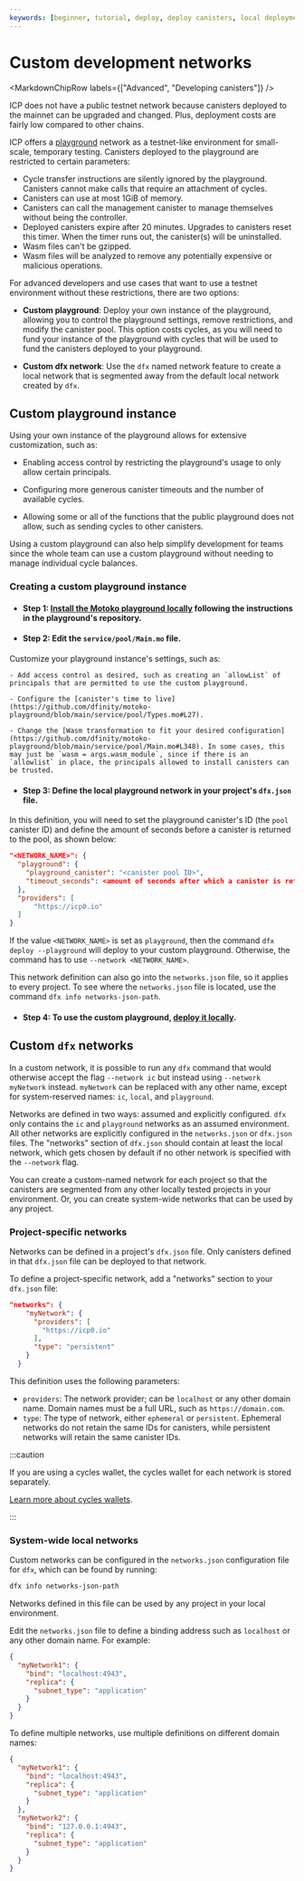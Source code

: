 ```yaml
---
keywords: [beginner, tutorial, deploy, deploy canisters, local deployment, local dev, mainnet deployment, mainnet, playground, deploy playground, deploy to playground, testnet, icp testnet]
---
```



# Custom development networks

<MarkdownChipRow labels={["Advanced", "Developing canisters"]} />

ICP does not have a public testnet network because <GlossaryTooltip>canisters</GlossaryTooltip> deployed to the mainnet can be upgraded and changed. Plus, deployment costs are fairly low compared to other chains.

ICP offers a [playground](https://m7sm4-2iaaa-aaaab-qabra-cai.ic0.app/) network as a testnet-like environment for small-scale, temporary testing. Canisters deployed to the playground are restricted to certain parameters:

- Cycle transfer instructions are silently ignored by the playground. Canisters cannot make calls that require an attachment of cycles.
- Canisters can use at most 1GiB of memory.
- Canisters can call the management canister to manage themselves without being the controller.
- Deployed canisters expire after 20 minutes. Upgrades to canisters reset this timer. When the timer runs out, the canister(s) will be uninstalled.
- Wasm files can't be gzipped.
- Wasm files will be analyzed to remove any potentially expensive or malicious operations.

For advanced developers and use cases that want to use a testnet environment without these restrictions, there are two options:

- **Custom playground**: Deploy your own instance of the playground, allowing you to control the playground settings, remove restrictions, and modify the canister pool. This option costs cycles, as you will need to fund your instance of the playground with cycles that will be used to fund the canisters deployed to your playground.

- **Custom dfx network**: Use the `dfx` named network feature to create a local network that is segmented away from the default local network created by `dfx`.

## Custom playground instance

Using your own instance of the playground allows for extensive customization, such as:

- Enabling access control by restricting the playground's usage to only allow certain principals.

- Configuring more generous canister timeouts and the number of available cycles.

- Allowing some or all of the functions that the public playground does not allow, such as sending cycles to other canisters.

Using a custom playground can also help simplify development for teams since the whole team can use a custom playground without needing to manage individual cycle balances.

### Creating a custom playground instance

- #### Step 1: [Install the Motoko playground locally](https://github.com/dfinity/motoko-playground/tree/main?tab=readme-ov-file#running-locally) following the instructions in the playground's repository.

- #### Step 2: Edit the `service/pool/Main.mo` file.

Customize your playground instance's settings, such as:

    - Add access control as desired, such as creating an `allowList` of principals that are permitted to use the custom playground.

    - Configure the [canister's time to live](https://github.com/dfinity/motoko-playground/blob/main/service/pool/Types.mo#L27).

    - Change the [Wasm transformation to fit your desired configuration](https://github.com/dfinity/motoko-playground/blob/main/service/pool/Main.mo#L348). In some cases, this may just be `wasm = args.wasm_module`, since if there is an `allowlist` in place, the principals allowed to install canisters can be trusted.

- #### Step 3: Define the local playground network in your project's `dfx.json` file.

In this definition, you will need to set the playground canister's ID (the `pool` canister ID) and define the amount of seconds before a canister is returned to the pool, as shown below:

```json title="dfx.json"
"<NETWORK_NAME>": {
  "playground": {
    "playground_canister": "<canister pool ID>",
    "timeout_seconds": <amount of seconds after which a canister is returned to the pool>
  },
  "providers": [
      "https://icp0.io"
  ]
}
```

If the value `<NETWORK_NAME>` is set as `playground`, then the command `dfx deploy --playground` will deploy to your custom playground. Otherwise, the command has to use `--network <NETWORK_NAME>`.

This network definition can also go into the `networks.json` file, so it applies to every project. To see where the `networks.json` file is located, use the command `dfx info networks-json-path`.

- #### Step 4: To use the custom playground, [deploy it locally](https://github.com/dfinity/motoko-playground?tab=readme-ov-file#deploy-the-motoko-playground-to-your-local-replica-using-the-following-command).

## Custom `dfx` networks

In a custom network, it is possible to run any `dfx` command that would otherwise accept the flag `--network ic` but instead using `--network myNetwork` instead. `myNetwork` can be replaced with any other name, except for system-reserved names: `ic`, `local`, and `playground`.

Networks are defined in two ways: assumed and explicitly configured. `dfx` only contains the `ic` and `playground` networks as an assumed environment. All other networks are explicitly configured in the `networks.json` or `dfx.json` files. The "networks" section of `dfx.json` should contain at least the local network, which gets chosen by default if no other network is specified with the `--network` flag.

You can create a custom-named network for each project so that the canisters are segmented from any other locally tested projects in your environment. Or, you can create system-wide networks that can be used by any project.

### Project-specific networks

Networks can be defined in a project's `dfx.json` file. Only canisters defined in that `dfx.json` file can be deployed to that network.

To define a project-specific network, add a "networks" section to your `dfx.json` file:

```json title="dfx.json"
"networks": {
    "myNetwork": {
      "providers": [
        "https://icp0.io"
      ],
      "type": "persistent"
    }
  }
```

This definition uses the following parameters:

- `providers`: The network provider; can be `localhost` or any other domain name. Domain names must be a full URL, such as `https://domain.com`.
- `type`: The type of network, either `ephemeral` or `persistent`. Ephemeral networks do not retain the same IDs for canisters, while persistent networks will retain the same canister IDs.

:::caution

If you are using a cycles wallet, the cycles wallet for each network is stored separately.

[Learn more about cycles wallets](/docs/building-apps/canister-management/topping-up).

:::


### System-wide local networks

Custom networks can be configured in the `networks.json` configuration file for `dfx`, which can be found by running:

```bash
dfx info networks-json-path
```

Networks defined in this file can be used by any project in your local environment.

Edit the `networks.json` file to define a binding address such as `localhost` or any other domain name. For example:

```json title="networks.json"
{
  "myNetwork1": {
    "bind": "localhost:4943",
    "replica": {
      "subnet_type": "application"
    }
  }
}
```

To define multiple networks, use multiple definitions on different domain names:

```json title="networks.json"
{
  "myNetwork1": {
    "bind": "localhost:4943",
    "replica": {
      "subnet_type": "application"
    }
  },
  "myNetwork2": {
    "bind": "127.0.0.1:4943",
    "replica": {
      "subnet_type": "application"
    }
  }
}
```
